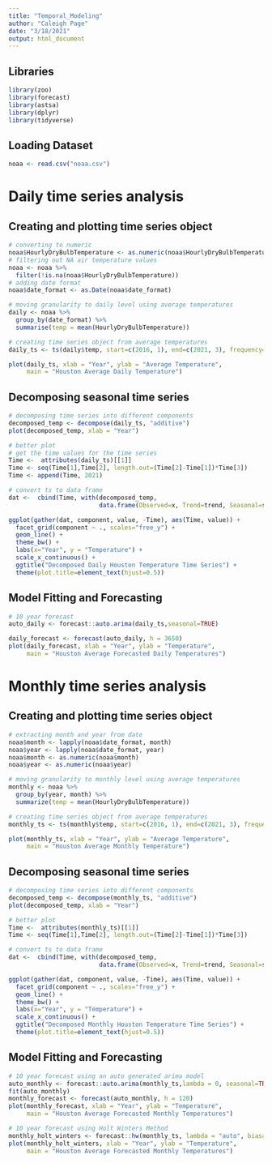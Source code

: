 ```yaml
---
title: "Temporal_Modeling"
author: "Caleigh Page"
date: "3/18/2021"
output: html_document
---
```


## Libraries 
```r
library(zoo)
library(forecast)
library(astsa)
library(dplyr)
library(tidyverse) 
```

## Loading Dataset
```r
noaa <- read.csv("noaa.csv")
```

# Daily time series analysis
## Creating and plotting time series object 
```r
# converting to numeric 
noaa$HourlyDryBulbTemperature <- as.numeric(noaa$HourlyDryBulbTemperature)
# filtering out NA air temperature values 
noaa <- noaa %>%
  filter(!is.na(noaa$HourlyDryBulbTemperature))
# adding date format 
noaa$date_format <- as.Date(noaa$date_format)

# moving granularity to daily level using average temperatures
daily <- noaa %>% 
  group_by(date_format) %>% 
  summarise(temp = mean(HourlyDryBulbTemperature))

# creating time series object from average temperatures
daily_ts <- ts(daily$temp, start=c(2016, 1), end=c(2021, 3), frequency=365)

plot(daily_ts, xlab = "Year", ylab = "Average Temperature",
     main = "Houston Average Daily Temperature")
```

## Decomposing seasonal time series 
```r
# decomposing time series into different components
decomposed_temp <- decompose(daily_ts, "additive")
plot(decomposed_temp, xlab = "Year")

# better plot 
# get the time values for the time series
Time <-  attributes(daily_ts)[[1]]
Time <- seq(Time[1],Time[2], length.out=(Time[2]-Time[1])*Time[3])
Time <- append(Time, 2021)

# convert ts to data frame
dat <-  cbind(Time, with(decomposed_temp, 
                         data.frame(Observed=x, Trend=trend, Seasonal=seasonal, Random=random)))

ggplot(gather(dat, component, value, -Time), aes(Time, value)) +
  facet_grid(component ~ ., scales="free_y") +
  geom_line() +
  theme_bw() +
  labs(x="Year", y = "Temperature") +
  scale_x_continuous() +
  ggtitle("Decomposed Daily Houston Temperature Time Series") +
  theme(plot.title=element_text(hjust=0.5))
```

## Model Fitting and Forecasting
```r
# 10 year forecast 
auto_daily <- forecast::auto.arima(daily_ts,seasonal=TRUE)

daily_forecast <- forecast(auto_daily, h = 3650)
plot(daily_forecast, xlab = "Year", ylab = "Temperature",
     main = "Houston Average Forecasted Daily Temperatures")
```

# Monthly time series analysis 
## Creating and plotting time series object
```r
# extracting month and year from date
noaa$month <- lapply(noaa$date_format, month)
noaa$year <- lapply(noaa$date_format, year)
noaa$month <- as.numeric(noaa$month)
noaa$year <- as.numeric(noaa$year)

# moving granularity to monthly level using average temperatures
monthly <- noaa %>%
  group_by(year, month) %>%
  summarize(temp = mean(HourlyDryBulbTemperature))

# creating time series object from average temperatures
monthly_ts <- ts(monthly$temp, start=c(2016, 1), end=c(2021, 3), frequency=12)

plot(monthly_ts, xlab = "Year", ylab = "Average Temperature",
     main = "Houston Average Monthly Temperature")
```

## Decomposing seasonal time series 
```r
# decomposing time series into different components
decomposed_temp <- decompose(monthly_ts, "additive")
plot(decomposed_temp, xlab = "Year")

# better plot 
Time <-  attributes(monthly_ts)[[1]]
Time <- seq(Time[1],Time[2], length.out=(Time[2]-Time[1])*Time[3])

# convert ts to data frame
dat <-  cbind(Time, with(decomposed_temp, 
                         data.frame(Observed=x, Trend=trend, Seasonal=seasonal, Random=random)))

ggplot(gather(dat, component, value, -Time), aes(Time, value)) +
  facet_grid(component ~ ., scales="free_y") +
  geom_line() +
  theme_bw() +
  labs(x="Year", y = "Temperature") +
  scale_x_continuous() +
  ggtitle("Decomposed Monthly Houston Temperature Time Series") +
  theme(plot.title=element_text(hjust=0.5))
```

## Model Fitting and Forecasting 
```r
# 10 year forecast using an auto generated arima model
auto_monthly <- forecast::auto.arima(monthly_ts,lambda = 0, seasonal=TRUE)
fit(auto_monthly)
monthly_forecast <- forecast(auto_monthly, h = 120)
plot(monthly_forecast, xlab = "Year", ylab = "Temperature",
     main = "Houston Average Forecasted Monthly Temperatures")

# 10 year forecast using Holt Winters Method
monthly_holt_winters <- forecast::hw(monthly_ts, lambda = "auto", biasadj = TRUE, h=108)
plot(monthly_holt_winters, xlab = "Year", ylab = "Temperature",
     main = "Houston Average Forecasted Monthly Temperatures")
```

